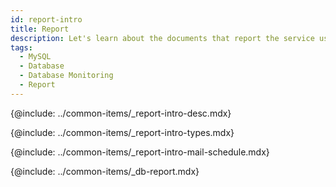 ```yaml
---
id: report-intro
title: Report
description: Let's learn about the documents that report the service usage and failure records for individual projects.
tags:
  - MySQL
  - Database
  - Database Monitoring
  - Report
---
```


<!-- Overview -->

{@include: ../common-items/_report-intro-desc.mdx}

<!-- ## Report type -->

{@include: ../common-items/_report-intro-types.mdx}

<!-- ## Scheduling the email delivery -->

{@include: ../common-items/_report-intro-mail-schedule.mdx} 

{@include: ../common-items/_db-report.mdx} 

